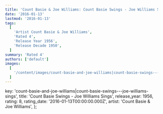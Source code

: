 ```yaml
---
title: 'Count Basie & Joe Williams: Count Basie Swings - Joe Williams Sings (1956)'
date: '2016-01-13'
lastmod: '2016-01-13'
tags:
  [
    'Artist Count Basie & Joe Williams',
    'Rated 4',
    'Release Year 1956',
    'Release Decade 1950',
  ]
summary: 'Rated 4'
authors: ['default']
images:
  [
    '/content/images/count-basie-and-joe-williams|count-basie-swings---joe-williams-sings.jpg',
  ]
---
```


  key: 'count-basie-and-joe-williams|count-basie-swings---joe-williams-sings',
  title: 'Count Basie Swings - Joe Williams Sings',
  release_year: 1956,
  rating: 8,
  rating_date: '2016-01-13T00:00:00.000Z',
  artist: 'Count Basie & Joe Williams',
};

<MusicRating data={data} />
